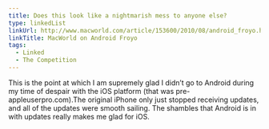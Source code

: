 ```yaml
---
title: Does this look like a nightmarish mess to anyone else?
type: linkedList
linkUrl: http://www.macworld.com/article/153600/2010/08/android_froyo.html
linkTitle: MacWorld on Android Froyo
tags:
  - Linked
  - The Competition
---
```


This is the point at which I am supremely glad I didn’t go to Android during my time of despair with the iOS platform (that was pre-appleuserpro.com).The original iPhone only just stopped receiving updates, and all of the updates were smooth sailing. The shambles that Android is in with updates really makes me glad for iOS.
